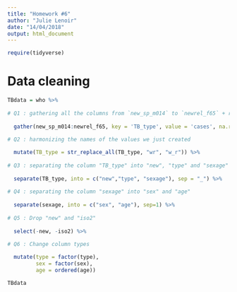 ```yaml
---
title: "Homework #6"
author: "Julie Lenoir"
date: "14/04/2018"
output: html_document
---
```


```r
require(tidyverse)
```

# Data cleaning

```r

TBdata = who %>%
  
# Q1 : gathering all the columns from `new_sp_m014` to `newrel_f65` + removing missing values
  
  gather(new_sp_m014:newrel_f65, key = 'TB_type', value = 'cases', na.rm=T) %>%
  
# Q2 : harmonizing the names of the values we just created

  mutate(TB_type = str_replace_all(TB_type, "wr", "w_r")) %>%
  
# Q3 : separating the column "TB_type" into "new", "type" and "sexage"
  
  separate(TB_type, into = c("new","type", "sexage"), sep = "_") %>%
  
# Q4 : separating the column "sexage" into "sex" and "age"
  
  separate(sexage, into = c("sex", "age"), sep=1) %>%
  
# Q5 : Drop "new" and "iso2"
  
  select(-new, -iso2) %>%
  
# Q6 : Change column types 

  mutate(type = factor(type), 
         sex = factor(sex), 
         age = ordered(age))

TBdata

```



